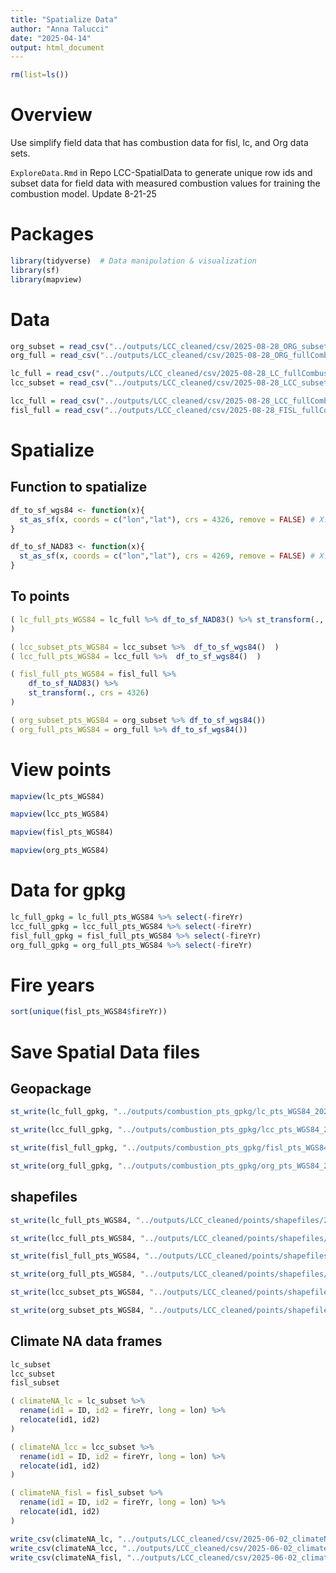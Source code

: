 ```yaml
---
title: "Spatialize Data"
author: "Anna Talucci"
date: "2025-04-14"
output: html_document
---
```


```r
rm(list=ls())
```

# Overview

Use simplify field data that has combustion data for fisl, lc, and Org data sets.

`ExploreData.Rmd` in Repo LCC-SpatialData to generate unique row ids and subset data for field data with measured combustion values for training the combustion model. Update 8-21-25


# Packages

```r
library(tidyverse)  # Data manipulation & visualization
library(sf)
library(mapview)
```


# Data


```r
org_subset = read_csv("../outputs/LCC_cleaned/csv/2025-08-28_ORG_subsetCombustionID.csv")
org_full = read_csv("../outputs/LCC_cleaned/csv/2025-08-28_ORG_fullCombustionID.csv")

lc_full = read_csv("../outputs/LCC_cleaned/csv/2025-08-28_LC_fullCombustionID.csv")
lcc_subset = read_csv("../outputs/LCC_cleaned/csv/2025-08-28_LCC_subsetCombustionID.csv")

lcc_full = read_csv("../outputs/LCC_cleaned/csv/2025-08-28_LCC_fullCombustionID.csv")
fisl_full = read_csv("../outputs/LCC_cleaned/csv/2025-08-28_FISL_fullCombustionID.csv")
```


# Spatialize

## Function to spatialize

```r
df_to_sf_wgs84 <- function(x){
  st_as_sf(x, coords = c("lon","lat"), crs = 4326, remove = FALSE) # X. Walker states crs epsg:3338 but it ends up in the ocean 
}
```

```r
df_to_sf_NAD83 <- function(x){
  st_as_sf(x, coords = c("lon","lat"), crs = 4269, remove = FALSE) # X. Walker states crs epsg:3338 but it ends up in the ocean 
}
```

## To points

```r
( lc_full_pts_WGS84 = lc_full %>% df_to_sf_NAD83() %>% st_transform(., crs = 4326)
)
```

```r
( lcc_subset_pts_WGS84 = lcc_subset %>%  df_to_sf_wgs84()  )
( lcc_full_pts_WGS84 = lcc_full %>%  df_to_sf_wgs84()  )
```

```r
( fisl_full_pts_WGS84 = fisl_full %>% 
    df_to_sf_NAD83() %>%
    st_transform(., crs = 4326)
)
```


```r
( org_subset_pts_WGS84 = org_subset %>% df_to_sf_wgs84())
( org_full_pts_WGS84 = org_full %>% df_to_sf_wgs84())

```

# View points

```r
mapview(lc_pts_WGS84)
```

```r
mapview(lcc_pts_WGS84)
```

```r
mapview(fisl_pts_WGS84)
```

```r
mapview(org_pts_WGS84)
```

# Data for gpkg

```r
lc_full_gpkg = lc_full_pts_WGS84 %>% select(-fireYr)
lcc_full_gpkg = lcc_full_pts_WGS84 %>% select(-fireYr)
fisl_full_gpkg = fisl_full_pts_WGS84 %>% select(-fireYr)
org_full_gpkg = org_full_pts_WGS84 %>% select(-fireYr)
```

# Fire years 


```r
sort(unique(fisl_pts_WGS84$fireYr))
```

# Save Spatial Data files

## Geopackage

```r
st_write(lc_full_gpkg, "../outputs/combustion_pts_gpkg/lc_pts_WGS84_2025-08-28.gpkg")

st_write(lcc_full_gpkg, "../outputs/combustion_pts_gpkg/lcc_pts_WGS84_2025-08-28.gpkg")

st_write(fisl_full_gpkg, "../outputs/combustion_pts_gpkg/fisl_pts_WGS84_2025-08-28.gpkg")

st_write(org_full_gpkg, "../outputs/combustion_pts_gpkg/org_pts_WGS84_2025-08-28.gpkg")
```

## shapefiles

```r
st_write(lc_full_pts_WGS84, "../outputs/LCC_cleaned/points/shapefiles/2025-08-28_lc_full_pts_WGS84.shp", driver="ESRI Shapefile")

st_write(lcc_full_pts_WGS84, "../outputs/LCC_cleaned/points/shapefiles/2025-08-28_lcc_full_pts_WGS84.shp", driver="ESRI Shapefile")

st_write(fisl_full_pts_WGS84, "../outputs/LCC_cleaned/points/shapefiles/2025-08-28_fisl_full_pts_WGS84.shp", driver="ESRI Shapefile")

st_write(org_full_pts_WGS84, "../outputs/LCC_cleaned/points/shapefiles/2025-08-28_org_full_pts_WGS84.shp", driver="ESRI Shapefile")
```

```r
st_write(lcc_subset_pts_WGS84, "../outputs/LCC_cleaned/points/shapefiles/2025-08-28_lcc_subset_pts_WGS84.shp", driver="ESRI Shapefile")

st_write(org_subset_pts_WGS84, "../outputs/LCC_cleaned/points/shapefiles/2025-08-28_org_subset_pts_WGS84.shp", driver="ESRI Shapefile")
```

## Climate NA data frames

```r
lc_subset
lcc_subset
fisl_subset
```

```r
( climateNA_lc = lc_subset %>% 
  rename(id1 = ID, id2 = fireYr, long = lon) %>%
  relocate(id1, id2) 
)

```

```r
( climateNA_lcc = lcc_subset %>% 
  rename(id1 = ID, id2 = fireYr, long = lon) %>%
  relocate(id1, id2) 
)

```

```r
( climateNA_fisl = fisl_subset %>% 
  rename(id1 = ID, id2 = fireYr, long = lon) %>%
  relocate(id1, id2) 
)

```
```r
write_csv(climateNA_lc, "../outputs/LCC_cleaned/csv/2025-06-02_climateNA_LC.csv")
write_csv(climateNA_lcc, "../outputs/LCC_cleaned/csv/2025-06-02_climateNA_LCC.csv")
write_csv(climateNA_fisl, "../outputs/LCC_cleaned/csv/2025-06-02_climateNA_FISL.csv")
```



